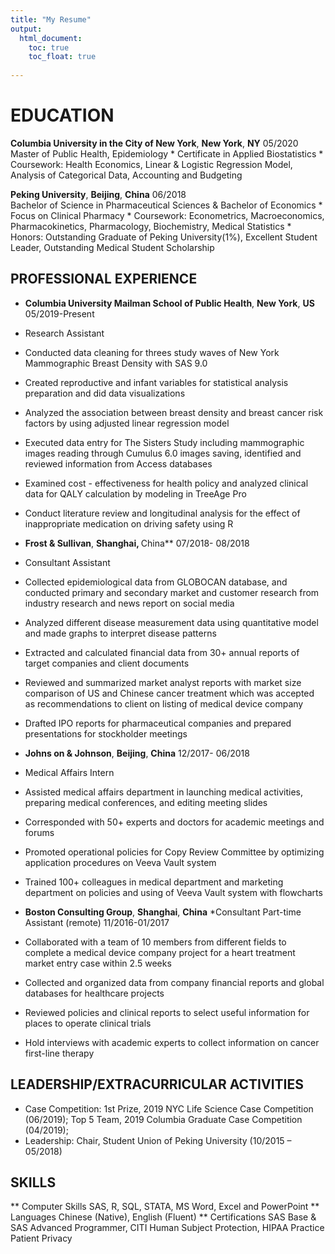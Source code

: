 ```yaml
---
title: "My Resume"
output: 
  html_document:
    toc: true
    toc_float: true
   
---
```


# EDUCATION

**Columbia University in the City of New York**, **New York**, **NY**                                              05/2020
Master of Public Health, Epidemiology 
* Certificate in Applied Biostatistics
* Coursework: Health Economics, Linear & Logistic Regression Model, Analysis of Categorical Data, Accounting and Budgeting                                        

**Peking University**, **Beijing**, **China**                                                                 06/2018                
Bachelor of Science in Pharmaceutical Sciences & Bachelor of Economics 
* Focus on Clinical Pharmacy
* Coursework: Econometrics, Macroeconomics, Pharmacokinetics, Pharmacology, Biochemistry, Medical Statistics
* Honors: Outstanding Graduate of Peking University(1%), Excellent Student Leader, Outstanding Medical Student Scholarship

## PROFESSIONAL EXPERIENCE
* **Columbia University Mailman School of Public Health**, **New York**, **US**                            05/2019-Present
* Research Assistant
 * Conducted data cleaning for threes study waves of New York Mammographic Breast Density with SAS 9.0
 * Created reproductive and infant variables for statistical analysis preparation and did data visualizations
 * Analyzed the association between breast density and breast cancer risk factors by using adjusted linear regression model
 * Executed data entry for The Sisters Study including mammographic images reading through Cumulus 6.0 images saving, identified and reviewed information from Access databases 
 * Examined cost - effectiveness for health policy and analyzed clinical data for QALY calculation by modeling in TreeAge Pro
 * Conduct literature review and longitudinal analysis for the effect of inappropriate medication on driving safety using R
 
* **Frost & Sullivan**, **Shanghai, **China**                                                               07/2018- 08/2018
* Consultant Assistant                                                       
 * Collected epidemiological data from GLOBOCAN database, and conducted primary and secondary market and customer research from industry research and news report on social media
 * Analyzed different disease measurement data using quantitative model and made graphs to interpret disease patterns
 * Extracted and calculated financial data from 30+ annual reports of target companies and client documents
 * Reviewed and summarized market analyst reports with market size comparison of US and Chinese cancer treatment which was accepted as recommendations to client on listing of medical device company 
 * Drafted IPO reports for pharmaceutical companies and prepared presentations for stockholder meetings

* **Johns on & Johnson**, **Beijing**, **China**                                                             12/2017- 06/2018
* Medical Affairs Intern                                               
 * Assisted medical affairs department in launching medical activities, preparing medical conferences, and editing meeting slides
 * Corresponded with 50+ experts and doctors for academic meetings and forums
 * Promoted operational policies for Copy Review Committee by optimizing application procedures on Veeva Vault system
 * Trained 100+ colleagues in medical department and marketing department on policies and using of Veeva Vault system with flowcharts

* **Boston Consulting Group**, **Shanghai**, **China**
*Consultant Part-time Assistant (remote)                                                 11/2016-01/2017
 * Collaborated with a team of 10 members from different fields to complete a medical device company project for a heart treatment market entry case within 2.5 weeks 
 * Collected and organized data from company financial reports and global databases for healthcare projects
 * Reviewed policies and clinical reports to select useful information for places to operate clinical trials
 * Hold interviews with academic experts to collect information on cancer first-line therapy 

## LEADERSHIP/EXTRACURRICULAR ACTIVITIES
* Case Competition: 1st Prize, 2019 NYC Life Science Case Competition (06/2019); Top 5 Team, 2019 Columbia Graduate Case Competition (04/2019); 
* Leadership: Chair, Student Union of Peking University (10/2015 – 05/2018) 

## SKILLS
** Computer Skills  SAS, R, SQL, STATA, MS Word, Excel and PowerPoint 
** Languages  Chinese (Native), English (Fluent) 
** Certifications  SAS Base & SAS Advanced Programmer, CITI Human Subject Protection, HIPAA Practice Patient Privacy


